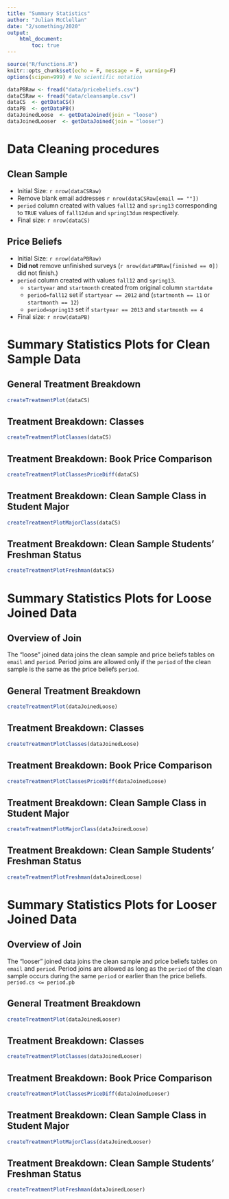 ```yaml
---
title: "Summary Statistics"
author: "Julian McClellan"
date: "2/something/2020"
output: 
    html_document:
        toc: true
---
```


```r
source("R/functions.R")
knitr::opts_chunk$set(echo = F, message = F, warning=F)
options(scipen=999) # No scientific notation

dataPBRaw <- fread("data/pricebeliefs.csv")
dataCSRaw <- fread("data/cleansample.csv") 
dataCS  <- getDataCS()
dataPB  <- getDataPB()
dataJoinedLoose  <- getDataJoined(join = "loose")
dataJoinedLooser  <- getDataJoined(join = "looser")
```

# Data Cleaning procedures

## Clean Sample 

* Initial Size: `r nrow(dataCSRaw)`
* Remove blank email addresses `r nrow(dataCSRaw[email == ""])`
* `period` column created with values `fall12` and `spring13` corresponding to
  `TRUE` values of `fall12dum` and `spring13dum` respectively.
* Final size: `r nrow(dataCS)`

## Price Beliefs

* Initial Size: `r nrow(dataPBRaw)`
* __Did not__ remove unfinished surveys (`r nrow(dataPBRaw[finished == 0])` did not finish.)
* `period` column created with values `fall12` and `spring13`.
  - `startyear` and `startmonth` created from original column `startdate`
  - `period=fall12` set if `startyear == 2012` and (`startmonth == 11` or `startmonth == 12`)
  - `period=spring13` set if `startyear == 2013` and `startmonth == 4`
* Final size: `r nrow(dataPB)`

# Summary Statistics Plots for Clean Sample Data 

## General Treatment Breakdown
```r
createTreatmentPlot(dataCS)
```

## Treatment Breakdown: Classes
```r
createTreatmentPlotClasses(dataCS)
```

## Treatment Breakdown: Book Price Comparison
```r
createTreatmentPlotClassesPriceDiff(dataCS)
```

## Treatment Breakdown: Clean Sample Class in Student Major 
```r
createTreatmentPlotMajorClass(dataCS)
```

## Treatment Breakdown: Clean Sample Students' Freshman Status
```r
createTreatmentPlotFreshman(dataCS)
```

# Summary Statistics Plots for Loose Joined Data

## Overview of Join

The "loose" joined data joins the clean sample and price beliefs tables on
`email` and `period`. Period joins are allowed only if the `period` of the
clean sample is the same as the price beliefs `period`.

## General Treatment Breakdown
```r
createTreatmentPlot(dataJoinedLoose)
```

## Treatment Breakdown: Classes
```r
createTreatmentPlotClasses(dataJoinedLoose)
```

## Treatment Breakdown: Book Price Comparison
```r
createTreatmentPlotClassesPriceDiff(dataJoinedLoose)
```

## Treatment Breakdown: Clean Sample Class in Student Major 
```r
createTreatmentPlotMajorClass(dataJoinedLoose)
```

## Treatment Breakdown: Clean Sample Students' Freshman Status
```r
createTreatmentPlotFreshman(dataJoinedLoose)
```

# Summary Statistics Plots for Looser Joined Data

## Overview of Join

The "looser" joined data joins the clean sample and price beliefs tables on
`email` and `period`. Period joins are allowed as long as the `period` of the
clean sample occurs during the same `period` or earlier than the price beliefs.
`period.cs <= period.pb`

## General Treatment Breakdown
```r
createTreatmentPlot(dataJoinedLooser)
```

## Treatment Breakdown: Classes
```r
createTreatmentPlotClasses(dataJoinedLooser)
```

## Treatment Breakdown: Book Price Comparison
```r
createTreatmentPlotClassesPriceDiff(dataJoinedLooser)
```

## Treatment Breakdown: Clean Sample Class in Student Major 
```r
createTreatmentPlotMajorClass(dataJoinedLooser)
```

## Treatment Breakdown: Clean Sample Students' Freshman Status
```r
createTreatmentPlotFreshman(dataJoinedLooser)
```
